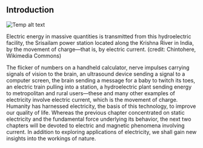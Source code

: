 ## Introduction
![Temp alt text](__MEDIA_URL__CNX_HSPhysics_19_00_Hydro_N.jpg)<p>Electric energy in massive quantities is transmitted from this hydroelectric facility, the Srisailam power station located along the Krishna River in India, by the movement of charge—that is, by electric current. (credit: Chintohere, Wikimedia Commons)</p>
The flicker of numbers on a handheld calculator, nerve impulses carrying signals of vision to the brain, an ultrasound device sending a signal to a computer screen, the brain sending a message for a baby to twitch its toes, an electric train pulling into a station, a hydroelectric plant sending energy to metropolitan and rural users—these and many other examples of electricity involve electric current, which is the movement of charge. Humanity has harnessed electricity, the basis of this technology, to improve our quality of life. Whereas the previous chapter concentrated on static electricity and the fundamental force underlying its behavior, the next two chapters will be devoted to electric and magnetic phenomena involving current. In addition to exploring applications of electricity, we shall gain new insights into the workings of nature.

